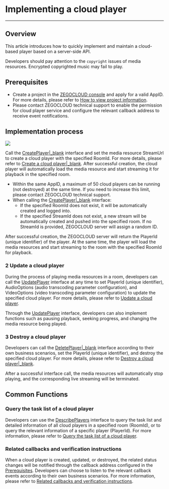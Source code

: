 # Implementing a cloud player

- - -


## Overview

This article introduces how to quickly implement and maintain a cloud-based player based on a server-side API.

<Warning title="Warning">

Developers should pay attention to the `copyright` issues of media resources. Encrypted copyrighted music may fail to play.
</Warning>

## Prerequisites

- Create a project in the [ZEGOCLOUD console](https://console.zegocloud.com/account/login) and apply for a valid AppID. For more details, please refer to [How to view project information](#16144).
- Please contact ZEGOCLOUD technical support to enable the permission for cloud player service and configure the relevant callback address to receive event notifications.

## Implementation process

<Frame width="512" height="auto" caption=""><img src="https://storage.zego.im/sdk-doc/Pics/Cloud_player/17723.png" /></Frame>


Call the [CreatePlayer\|_blank](#17705) interface and set the media resource StreamUrl to create a cloud player with the specified RoomId. For more details, please refer to [Create a cloud player\|_blank](#17705). After successful creation, the cloud player will automatically load the media resource and start streaming it for playback in the specified room.

<Warning title="Warning">

- Within the same AppID, a maximum of 50 cloud players can be running (not destroyed) at the same time. If you need to increase this limit, please contact ZEGOCLOUD technical support.
- When calling the [CreatePlayer\|_blank](#17705) interface:
    - If the specified RoomId does not exist, it will be automatically created and logged into.
    - If the specified StreamId does not exist, a new stream will be automatically created and pushed into the specified room. If no StreamId is provided, ZEGOCLOUD server will assign a random ID.
</Warning>

After successful creation, the ZEGOCLOUD server will return the PlayerId (unique identifier) of the player. At the same time, the player will load the media resources and start streaming to the room with the specified RoomId for playback.

### 2 Update a cloud player

During the process of playing media resources in a room, developers can call the [UpdatePlayer](#17707) interface at any time to set PlayerId (unique identifier), AudioOptions (audio transcoding parameter configuration), and VideoOptions (video transcoding parameter configuration) to update the specified cloud player. For more details, please refer to [Update a cloud player](#17707).

Through the [UpdatePlayer](#17707) interface, developers can also implement functions such as pausing playback, seeking progress, and changing the media resource being played.

### 3 Destroy a cloud player

Developers can call the [DeletePlayer\|_blank](#17709) interface according to their own business scenarios, set the PlayerId (unique identifier), and destroy the specified cloud player. For more details, please refer to [Destroy a cloud player\|_blank](#17709).

After a successful interface call, the media resources will automatically stop playing, and the corresponding live streaming will be terminated.

## Common Functions

### Query the task list of a cloud player

Developers can use the [DescribePlayers](#17711) interface to query the task list and detailed information of all cloud players in a specified room (RoomId), or to query the relevant information of a specific player (PlayerId). For more information, please refer to [Query the task list of a cloud player](#17711).

### Related callbacks and verification instructions

When a cloud player is created, updated, or destroyed, the related status changes will be notified through the callback address configured in the [Prerequisites](17723#2). Developers can choose to listen to the relevant callback events according to their own business scenarios. For more information, please refer to [Related callbacks and verification instructions](#17727).
